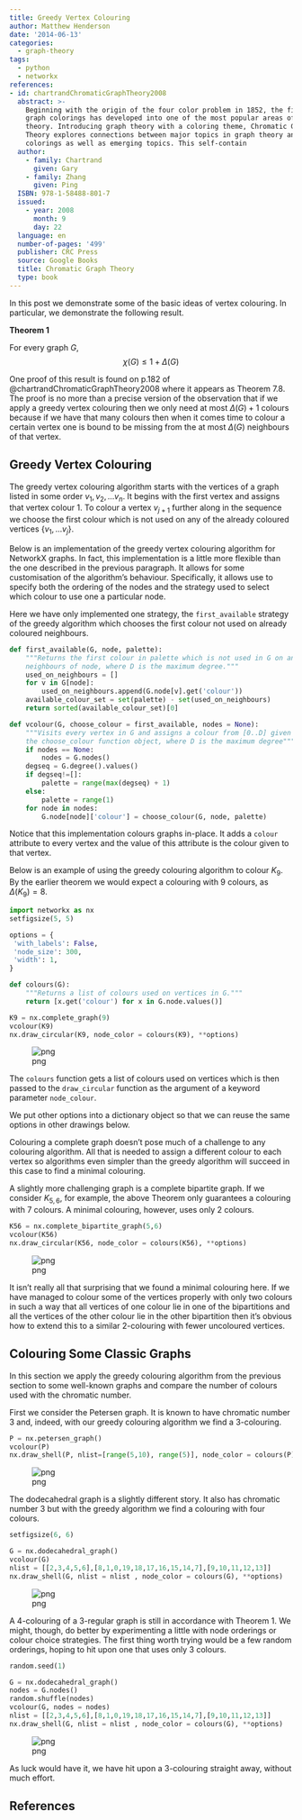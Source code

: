 ```yaml
---
title: Greedy Vertex Colouring
author: Matthew Henderson
date: '2014-06-13'
categories:
  - graph-theory
tags:
  - python
  - networkx
references:
- id: chartrandChromaticGraphTheory2008
  abstract: >-
    Beginning with the origin of the four color problem in 1852, the field of
    graph colorings has developed into one of the most popular areas of graph
    theory. Introducing graph theory with a coloring theme, Chromatic Graph
    Theory explores connections between major topics in graph theory and graph
    colorings as well as emerging topics. This self-contain
  author:
    - family: Chartrand
      given: Gary
    - family: Zhang
      given: Ping
  ISBN: 978-1-58488-801-7
  issued:
    - year: 2008
      month: 9
      day: 22
  language: en
  number-of-pages: '499'
  publisher: CRC Press
  source: Google Books
  title: Chromatic Graph Theory
  type: book
---
```


In this post we demonstrate some of the basic ideas of vertex colouring. In
particular, we demonstrate the following result.

**Theorem 1**

For every graph $G$, $$\chi(G) \leq 1 + \Delta(G)$$

One proof of this result is found on p.182 of
@chartrandChromaticGraphTheory2008
where it appears as Theorem 7.8. The proof is no more than a
precise version of the observation that if we apply a greedy vertex colouring
then we only need at most $\Delta(G) + 1$ colours because if we have that many
colours then when it comes time to colour a certain vertex one is bound to be
missing from the at most $\Delta(G)$
neighbours of that vertex.

Greedy Vertex Colouring
-----------------------

The greedy vertex colouring algorithm starts with the vertices of a graph listed
in some order $v_{1},v_{2},...v_{n}$. It begins with the first vertex and
assigns that vertex colour 1. To colour a vertex $v_{j + 1}$ further along in
the sequence we choose the first colour which is not used on any of the already
coloured vertices $\{v_{1},...v_{j}\}$.

Below is an implementation of the greedy vertex colouring algorithm for NetworkX
graphs. In fact, this implementation is a little more flexible than the one
described in the previous paragraph. It allows for some customisation of the
algorithm's behaviour. Specifically, it allows use to specify both the ordering
of the nodes and the strategy used to select which colour to use one a
particular node.

Here we have only implemented one strategy, the `first_available` strategy of
the greedy algorithm which chooses the first colour not used on already coloured
neighbours.

```python
def first_available(G, node, palette):
    """Returns the first colour in palette which is not used in G on any
    neighbours of node, where D is the maximum degree."""
    used_on_neighbours = []
    for v in G[node]:
        used_on_neighbours.append(G.node[v].get('colour'))
    available_colour_set = set(palette) - set(used_on_neighbours)
    return sorted(available_colour_set)[0]

def vcolour(G, choose_colour = first_available, nodes = None):
    """Visits every vertex in G and assigns a colour from [0..D] given by
    the choose_colour function object, where D is the maximum degree"""
    if nodes == None:
        nodes = G.nodes()
    degseq = G.degree().values()
    if degseq!=[]:
        palette = range(max(degseq) + 1)
    else:
        palette = range(1)
    for node in nodes:
        G.node[node]['colour'] = choose_colour(G, node, palette)
```

Notice that this implementation colours graphs in-place. It adds a `colour`
attribute to every vertex and the value of this attribute is the colour given to
that vertex.

Below is an example of using the greedy colouring algorithm to colour $K_{9}$.
By the earlier theorem we would expect a colouring with 9 colours, as
$\Delta(K_{9}) = 8$.

```python
import networkx as nx
setfigsize(5, 5)

options = {
 'with_labels': False,
 'node_size': 300,
 'width': 1,
}

def colours(G):
    """Returns a list of colours used on vertices in G."""
    return [x.get('colour') for x in G.node.values()]

K9 = nx.complete_graph(9)
vcolour(K9)
nx.draw_circular(K9, node_color = colours(K9), **options)
```

![png](img/graph-colouring-noteboook_6_1.png)

The `colours` function gets a list of colours used on vertices which is then
passed to the `draw_circular` function as the argument of a keyword parameter
`node_colour`.

We put other options into a dictionary object so that we can reuse the same
options in other drawings below.

Colouring a complete graph doesn't pose much of a challenge to any colouring
algorithm. All that is needed to assign a different colour to each vertex so
algorithms even simpler than the greedy algorithm will succeed in this case to
find a minimal colouring.

A slightly more challenging graph is a complete bipartite graph. If we consider
$K_{5,6}$, for example, the above Theorem only guarantees a colouring with 7
colours. A minimal colouring, however, uses only 2 colours.

```python
K56 = nx.complete_bipartite_graph(5,6)
vcolour(K56)
nx.draw_circular(K56, node_color = colours(K56), **options)
```

![png](img/graph-colouring-noteboook_8_0.png)

It isn't really all that surprising that we found a minimal colouring here. If
we have managed to colour some of the vertices properly with only two colours in
such a way that all vertices of one colour lie in one of the bipartitions and
all the vertices of the other colour lie in the other bipartition then it's
obvious how to extend this to a similar 2-colouring with fewer uncoloured
vertices.

## Colouring Some Classic Graphs

In this section we apply the greedy colouring algorithm from the previous
section to some well-known graphs and compare the number of colours used with
the chromatic number.

First we consider the Petersen graph. It is known to have chromatic number 3
and, indeed, with our greedy colouring algorithm we find a 3-colouring.

```python
P = nx.petersen_graph()
vcolour(P)
nx.draw_shell(P, nlist=[range(5,10), range(5)], node_color = colours(P), **options)
```

![png](img/graph-colouring-noteboook_11_0.png)

The dodecahedral graph is a slightly different story. It also has chromatic
number 3 but with the greedy algorithm we find a colouring with four colours.

```python
setfigsize(6, 6)

G = nx.dodecahedral_graph()
vcolour(G)
nlist = [[2,3,4,5,6],[8,1,0,19,18,17,16,15,14,7],[9,10,11,12,13]]
nx.draw_shell(G, nlist = nlist , node_color = colours(G), **options)
```

![png](img/graph-colouring-noteboook_13_0.png)

A 4-colouring of a 3-regular graph is still in accordance with Theorem 1. We
might, though, do better by experimenting a little with node orderings or colour
choice strategies. The first thing worth trying would be a few random orderings,
hoping to hit upon one that uses only 3
colours.

```python
random.seed(1)

G = nx.dodecahedral_graph()
nodes = G.nodes()
random.shuffle(nodes)
vcolour(G, nodes = nodes)
nlist = [[2,3,4,5,6],[8,1,0,19,18,17,16,15,14,7],[9,10,11,12,13]]
nx.draw_shell(G, nlist = nlist , node_color = colours(G), **options)
```

![png](img/graph-colouring-noteboook_15_0.png)

As luck would have it, we have hit upon a 3-colouring straight away, without
much effort.

References
----------
